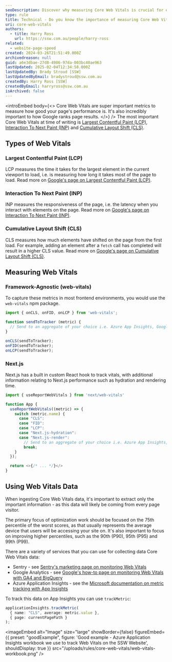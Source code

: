 ```yaml
---
seoDescription: Discover why measuring Core Web Vitals is crucial for enhancing page performance and boosting your site's SEO rankings.
type: rule
title: Technical - Do you know the importance of measuring Core Web Vitals?
uri: core-web-vitals
authors:
  - title: Harry Ross
    url: https://ssw.com.au/people/harry-ross
related:
  - website-page-speed
created: 2024-03-26T21:51:49.000Z
archivedreason: null
guid: a6e3dbae-27d8-4986-97da-003bc40ae963
lastUpdated: 2025-02-04T12:34:58.000Z
lastUpdatedBy: Brady Stroud [SSW]
lastUpdatedByEmail: bradystroud@ssw.com.au
createdBy: Harry Ross [SSW]
createdByEmail: harryross@ssw.com.au
isArchived: false
---
```


<introEmbed
  body={<>
Core Web Vitals are super important metrics to measure how good your page's performance is. It's also incredibly important to how Google ranks page results.
  </>}
/>
The most important Core Web Vitals at time of writing is [Largest Contentful Paint (LCP)](https://web.dev/lcp/), [Interaction To Next Paint (INP)](https://web.dev/inp) and [Cumulative Layout Shift (CLS)](https://web.dev/cls/).

## Types of Web Vitals

### Largest Contentful Paint (LCP)

LCP measures the time it takes for the largest element in the current viewport to load, i.e. is measuring how long it takes most of the page to load. Read more on [Google's page on Largest Contentful Paint (LCP)](https://web.dev/articles/lcp).

### Interaction To Next Paint (INP)

INP measures the responsiveness of the page, i.e. the latency when you interact with elements on the page. Read more on [Google's page on Interaction To Next Paint (INP)](https://web.dev/articles/inp).

### Cumulative Layout Shift (CLS)

CLS measures how much elements have shifted on the page from the first load. For example, adding an element after a `fetch` call has completed will result in a higher CLS value. Read more on [Google's page on Cumulative Layout Shift (CLS)](https://web.dev/articles/cls).

## Measuring Web Vitals

### Framework-Agnostic (web-vitals)

To capture these metrics in most frontend environments, you would use the `web-vitals` npm package.

```js
import { onCLS, onFID, onLCP } from 'web-vitals';

function sendToTracker (metric) {
  // Send to an aggregate of your choice i.e. Azure App Insights, Google Analytics, Sentry, etc.
}

onCLS(sendToTracker);
onFID(sendToTracker);
onLCP(sendToTracker);
```

### Next.js

Next.js has a built in custom React hook to track vitals, with additional information relating to Next.js performance such as hydration and rendering time.

```js
import { useReportWebVitals } from 'next/web-vitals'

function App {
  useReportWebVitals((metric) => {
    switch (metric.name) {
      case "CLS":
      case "FID":
      case "LCP":
      case "Next.js-hydration":
      case "Next.js-render":
        // Send to an aggregate of your choice i.e. Azure App Insights, Google Analytics, Sentry, etc.
        break;
    }
  });

  return <>{/* ... */}</>
}
```

## Using Web Vitals Data

When ingesting Core Web Vitals data, it's important to extract only the important information - as this data will likely be coming from every page visitor.

The primary focus of optimization work should be focused on the 75th percentile of the worst scores, as that usually represents the average device that users will be accessing your site on. It's also important to focus on improving higher percentiles, such as the 90th (P90), 95th (P95) and 99th (P99).

There are a variety of services that you can use for collecting data Core Web Vitals data:

* Sentry - see [Sentry's marketing page on monitoring Web Vitals](https://sentry.io/for/web-vitals/)
* Google Analytics - see [Google's how-to page on monitoring Web Vitals with GA4 and BigQuery](https://web.dev/articles/vitals-ga4)
* Azure Application Insights - see the [Microsoft documentation on metric tracking with App Insights](https://learn.microsoft.com/en-us/azure/azure-monitor/app/api-custom-events-metrics?WT.mc_id=AZ-MVP-33518)

To track this data on App Insights you can use `trackMetric`:

```ts
applicationInsights.trackMetric(
  { name: "CLS", average: metric.value },
  { page: currentPagePath }
);
```

<imageEmbed
  alt="Image"
  size="large"
  showBorder={false}
  figureEmbed={{
    preset: "goodExample",
    figure: 'Good example - Azure Application Insights workbook we use to track Web Vitals on the SSW Website',
    shouldDisplay: true
  }}
  src="/uploads/rules/core-web-vitals/web-vitals-workbook.png"
/>
